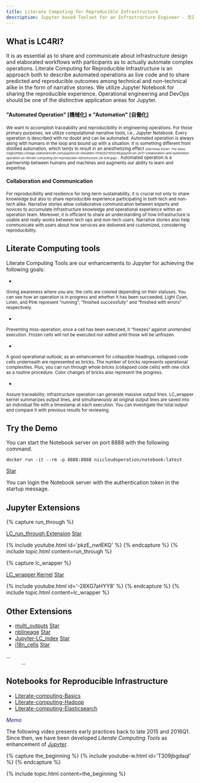 ```yaml
---
title: Literate Computing for Reproducible Infrastructure
description: Jupyter based Toolset for an Infrastructure Engineer - 文芸的機械化のススメ
---
```


## What is <span class="text-info">LC4RI</span>?

It is as essential as to share and communicate about infrastructure design and elaborated workflows with participants as to actually automate complex operations.
<span class="text-info">Literate Computing for Reproducible Infrastructure</span> is an approach both to describe automated operations as live code and to share predicted and reproducible outcomes among technical and non-technical alike in the form of narrative stories.  We utilize <span class="text-info">Jupyter Notebook</span> for sharing the reproducible experience.
Operational engineering and DevOps should be one of the distinctive application areas for Jupyter.

#### "Automated Operation" [機械化] ≠ "Automation" [自働化]

<small>
We want to accomplish traceability and reproducibility in engineering operations. For those primary purposes, we utilize computational narrative tools, i.e., Jupyter Notebook. Every operation is described with no doubt and can be automated. Automated operation is always along with humans in the loop and bound up with a situation. It is something different from distilled automation, which tends to result in an anesthetizing effect
<i><small><small><span class="text-muted">([Nicholas InCarr. The Glass Cage](https://image.slidesharecdn.com/jupytercon-masatani-170825211000/95/jupytercon-2017-collaboration-and-automated-operation-as-literate-computing-for-reproducible-infrastructure-26-638.jpg))
</span></small></small></i>
.
Automated operation is a partnership between humans and machines and augments our ability to learn and expertise.
</small>


#### Collaboration and Communication

<small>
For reproducibility and resilience for long-term sustainability, it is crucial not only to share knowledge but also to share reproducible experience participating in both tech and non-tech alike. Narrative stories allow collaborative communication between experts and novices to accumulate infrastructure knowledge and operational experience within an operation team. Moreover, it is efficient to share an understanding of how infrastructure is usable and really works between tech ops and non-tech users. Narrative stories also help communicate with users about how services are delivered and customized, considering reproducibility.
</small>

## Literate Computing tools

Literate Computing Tools are our enhancements to Jupyter for achieving the following goals:
- <small>
Giving awareness where you are; the cells are colored depending on their statuses. You can see how an operation is in progress and whether it has been succeeded. Light Cyan, Linen, and Pink represent “running”, “finished successfully” and “finished with errors” respectively.
</small>
- <small>
Preventing miss-operation; once a cell has been executed, it “freezes” against unintended execution. Frozen cells will not be executed nor edited until those will be unfrozen.
</small>
- <small>
A good operational outlook; as an enhancement for collapsible headings, collapsed code cells underneath are represented as bricks. The number of bricks represents operational complexities. Plus, you can run through whole bricks (collapsed code cells) with one click as a routine procedure. Color changes of bricks also represent the progress.
</small>
- <small>
Assure traceability; infrastructure operation can generate massive output lines. LC_wrapper kernel summarizes output lines, and simultaneously all original output lines are saved into an individual file with a timestamp at each execution. You can investigate the total output and compare it with previous results for reviewing.
</small>

## Try the Demo

You can start the Notebook server on port 8888 with the following command.

```
docker run -it --rm -p 8888:8888 niicloudoperation/notebook:latest
```

<a class="github-button" href="https://github.com/NII-cloud-operation/Jupyter-LC_docker" data-icon="octicon-star" data-show-count="true" aria-label="Star on GitHub">Star</a>

You can login the Notebook server with the authentication token in the startup message.

## Jupyter Extensions

{% capture run_through %}

[LC_run_through Extension](https://github.com/NII-cloud-operation/Jupyter-LC_run_through)
<a class="github-button" href="https://github.com/NII-cloud-operation/Jupyter-LC_run_through" data-icon="octicon-star" data-show-count="true" aria-label="Star on GitHub">Star</a>

{% include youtube.html id='pkzE_nwtEKQ' %}
{% endcapture %}
{% include topic.html content=run_through %}

{% capture lc_wrapper %}

[LC_wrapper Kernel](https://github.com/NII-cloud-operation/Jupyter-LC_wrapper)
<a class="github-button" href="https://github.com/NII-cloud-operation/Jupyter-LC_wrapper" data-icon="octicon-star" data-show-count="true" aria-label="Star on GitHub">Star</a>

{% include youtube.html id='-28XG7aHYY8' %}
{% endcapture %}
{% include topic.html content=lc_wrapper %}

## Other Extensions

- [multi_outputs](https://github.com/NII-cloud-operation/Jupyter-multi_outputs)
<a class="github-button" href="https://github.com/NII-cloud-operation/Jupyter-multi_outputs" data-icon="octicon-star" data-show-count="true" aria-label="Star on GitHub">Star</a>
- [nblineage](https://github.com/NII-cloud-operation/Jupyter-LC_nblineage)
<a class="github-button" href="https://github.com/NII-cloud-operation/Jupyter-LC_nblineage" data-icon="octicon-star" data-show-count="true" aria-label="Star on GitHub">Star</a>
- [Jupyter-LC_index](https://github.com/NII-cloud-operation/Jupyter-LC_index)
<a class="github-button" href="https://github.com/NII-cloud-operation/Jupyter-LC_index" data-icon="octicon-star" data-show-count="true" aria-label="Star on GitHub">Star</a>
- [i18n_cells](https://github.com/NII-cloud-operation/Jupyter-i18n_cells)
<a class="github-button" href="https://github.com/NII-cloud-operation/Jupyter-i18n_cells" data-icon="octicon-star" data-show-count="true" aria-label="Star on GitHub">Star</a>

<dl class="dl-horizontal">
  <dt>...</dt>
  <dd>...</dd>
</dl>

## Notebooks for Reproducible Infrastructure

- [Literate-computing-Basics](https://github.com/NII-cloud-operation/Literate-computing-Basics)
- [Literate-computing-Hadoop](https://github.com/NII-cloud-operation/Literate-computing-Hadoop)
- [Literate-computing-Elasticsearch](https://github.com/NII-cloud-operation/Literate-computing-Elasticsearch)


<font color="MidnightBlue">
<i>Memo</i>
</font>

The following video presents early practices back to late 2015 and 2016Q1.  Since then, we have been developed *Literate Computing Tools* as enhancement of [Jupyter](https://jupyter.org/).

{% capture the_beginning %}
{% include youtube-w.html id='T309jbgdaqI' %}
{% endcapture %}

{% include topic.html content=the_beginning %}
